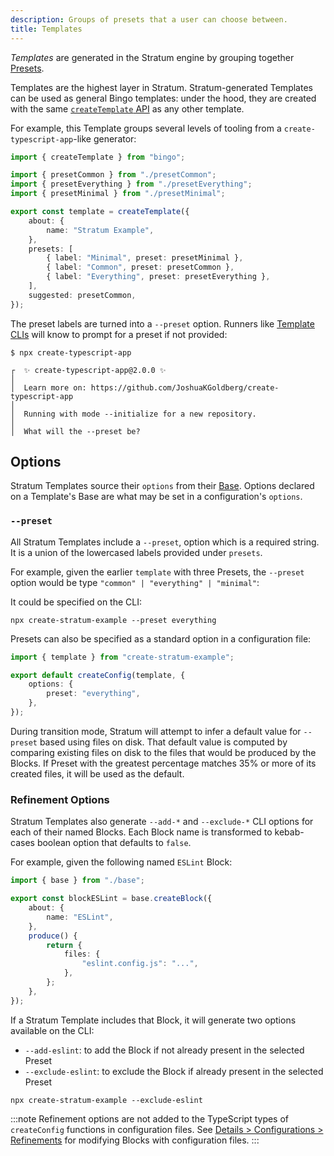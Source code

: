 ```yaml
---
description: Groups of presets that a user can choose between.
title: Templates
---
```


_Templates_ are generated in the Stratum engine by grouping together [Presets](/engines/stratum/concepts/presets).

Templates are the highest layer in Stratum.
Stratum-generated Templates can be used as general Bingo templates: under the hood, they are created with the same [`createTemplate` API](/build/apis/create-template) as any other template.

For example, this Template groups several levels of tooling from a `create-typescript-app`-like generator:

```ts
import { createTemplate } from "bingo";

import { presetCommon } from "./presetCommon";
import { presetEverything } from "./presetEverything";
import { presetMinimal } from "./presetMinimal";

export const template = createTemplate({
	about: {
		name: "Stratum Example",
	},
	presets: [
		{ label: "Minimal", preset: presetMinimal },
		{ label: "Common", preset: presetCommon },
		{ label: "Everything", preset: presetEverything },
	],
	suggested: presetCommon,
});
```

The preset labels are turned into a `--preset` option.
Runners like [Template CLIs](/cli) will know to prompt for a preset if not provided:

```plaintext
$ npx create-typescript-app

┌  ✨ create-typescript-app@2.0.0 ✨
│
│  Learn more on: https://github.com/JoshuaKGoldberg/create-typescript-app
│
│  Running with mode --initialize for a new repository.
│
│  What will the --preset be?
```

## Options

Stratum Templates source their `options` from their [Base](/engines/stratum/concepts/bases).
Options declared on a Template's Base are what may be set in a configuration's `options`.

### `--preset`

All Stratum Templates include a `--preset`, option which is a required string.
It is a union of the lowercased labels provided under `presets`.

For example, given the earlier `template` with three Presets, the `--preset` option would be type `"common" | "everything" | "minimal"`:

It could be specified on the CLI:

```shell
npx create-stratum-example --preset everything
```

Presets can also be specified as a standard option in a configuration file:

```ts title="create-stratum-example.config.ts"
import { template } from "create-stratum-example";

export default createConfig(template, {
	options: {
		preset: "everything",
	},
});
```

During transition mode, Stratum will attempt to infer a default value for `--preset` based using files on disk.
That default value is computed by comparing existing files on disk to the files that would be produced by the Blocks.
If Preset with the greatest percentage matches 35% or more of its created files, it will be used as the default.

### Refinement Options

Stratum Templates also generate `--add-*` and `--exclude-*` CLI options for each of their named Blocks.
Each Block name is transformed to kebab-cases boolean option that defaults to `false`.

For example, given the following named `ESLint` Block:

```ts
import { base } from "./base";

export const blockESLint = base.createBlock({
	about: {
		name: "ESLint",
	},
	produce() {
		return {
			files: {
				"eslint.config.js": "...",
			},
		};
	},
});
```

If a Stratum Template includes that Block, it will generate two options available on the CLI:

- `--add-eslint`: to add the Block if not already present in the selected Preset
- `--exclude-eslint`: to exclude the Block if already present in the selected Preset

```shell
npx create-stratum-example --exclude-eslint
```

:::note
Refinement options are not added to the TypeScript types of `createConfig` functions in configuration files.
See [Details > Configurations > Refinements](/engines/stratum/details/configurations#refinements) for modifying Blocks with configuration files.
:::
